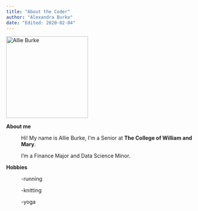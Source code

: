 ```yaml
---
title: "About the Coder"
author: "Alexandra Burke"
date: "Edited: 2020-02-04"
---
```


![](https://upload.wikimedia.org/wikipedia/commons/2/2c/Evil_Eye.svg 'Allie Burke'){width=220 height=220}

**About me**

:	Hi! My name is Allie Burke, I'm a Senior at **The College of William and Mary**.
	
	I'm a Finance Major and Data Science Minor.

**Hobbies**

: 	-running

	-knitting

	-yoga
 


 

